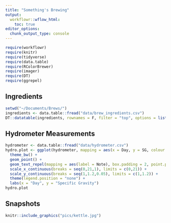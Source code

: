 ```yaml
---
title: "Something's Brewing"
output:
  workflowr::wflow_html:
    toc: true
editor_options:
  chunk_output_type: console
---
```


```r
require(workflowr)
require(knitr)
require(tidyverse)
require(data.table)
require(RColorBrewer)
require(imager)
require(DT)
require(ggrepel)
```

## Ingredients
```r
setwd("~/Documents/Brews/")
ingredients <- data.table::fread("data/brew_ingredients.csv")
DT::datatable(ingredients, rownames = F, filter = "top", options = list(pageLength = 10))
```

## Hydrometer Measurements
```r
hydrometer <- data.table::fread("data/hydrometer.csv")
hydro.plot <- ggplot(hydrometer, mapping = aes(x = Day, y = SG, colour = Batch, label = Note)) + 
  theme_bw() +
  geom_point() +
  geom_text_repel(mapping = aes(label = Note), box.padding = 2, point.padding = 0.1) + 
  scale_x_continuous(breaks = seq(0,21,1), limits = c(0,21)) + 
  scale_y_continuous(breaks = seq(1,1.2,0.05), limits = c(1,1.2)) + 
  theme(legend.position = "none") + 
  labs(x = "Day", y = "Specific Gravity")
hydro.plot
```

## Snapshots
```r
knitr::include_graphics("pics/kettle.jpg")
```

